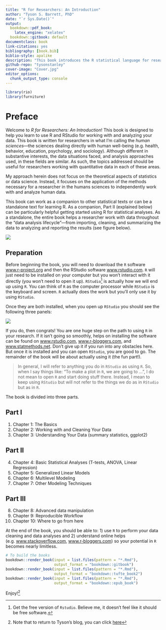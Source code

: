 ```yaml
---
title: "R for Researchers: An Introduction"
author: "Tyson S. Barrett, PhD"
date: "`r Sys.Date()`"
output:
  bookdown::pdf_book:
    latex_engine: "xelatex"
  bookdown::gitbook: default
documentclass: book
link-citations: yes
bibliography: [book.bib]
biblio-style: apalike
description: "This book introduces the R statistical language for researchers in the health, behavioral, educational, and psychological sciences. It is designed for those that have little background in statistical programming but would like to use the powerful statistical and visualization tool that R offers at no cost. The light-hearted design of this book allows a researcher to investigate and begin using R relatively stress-free with intuitive and interesting examples."
github-repo: "tysonstanley"
cover-image: "Cover.jpg"
editor_options: 
  chunk_output_type: console
---
```



```r
library(rio)
library(furniture)
```


# Preface {-}

Welcome to *R for Researchers: An Introduction*! This book is designed to help you learn to use R and RStudio for working with and analyzing your data. This book is written for researchers in what I'm calling the *human sciences*---the sciences dealing directly with human well-being (e.g. health, behavior, education, psychology, and sociology). Although different in substantive interests, the data situations faced, and analysis approaches used, in these fields are similar. As such, the topics addressed should be useful for researchers working with quantitative data in each of these areas. 

My approach herein does not focus on the theoretical aspects of statistics or data science. Instead, it focuses on the application of the methods necessary for a researcher in the humans sciences to independently work with and analyze human data. 

This book can work as a companion to other statistical texts or can be a standalone text for learning R. As a companion, Part II (explained below) can be particularly helpful getting started using R for statistical analyses. As a standalone, the entire book helps a researcher work with data throughout the "data analysis lifecycle"---from importing, cleaning, and summarizing the data to analyzing and reporting the results (see figure below).

![](DataCycle.png)

## Preparation {-}

Before beginning the book, you will need to download the `R` software [www.r-project.org](https://www.r-project.org/) and then the RStudio software [www.rstudio.com](https://www.rstudio.com/). `R` will just need to be installed on your computer but you won't interact with it directly (you won't need to open it up). `RStudio`[^free] is actually how we will end up using `R`. You can think of `R` as the computer processor while `RStudio` is the keyboard and screen. `R` actually does the work but you'll only use it by using `RStudio`.

Once they are both installed, when you open up `RStudio` you should see the following three panels:

![](Rstudio_3panel.png)

If you do, then congrats! You are one huge step on the path to using `R` in your research. If it isn't going so smoothly, helps on installing the software can be found on [www.rstudio.com](https://www.rstudio.com/), [www.r-bloggers.com](www.r-bloggers.com), and [www.statmethods.net](www.statmethods.net). Don't give up it if you run into any obstacles here. But once it is installed and you can open `RStudio`, you are good to go. The remainder of the book will be about actually using it (the fun part!).

> In general, I will refer to anything you do in `RStudio` as using `R`. So, when I say things like: "To make a plot in `R`, we are going to ...", I do not mean to open `R` and start doing stuff there. Instead, I mean to keep using `RStudio` but will not refer to the things we do as in `RStudio` but as in `R`.

The book is divided into three parts.

## Part I {-}

1. Chapter 1: The Basics
2. Chapter 2: Working with and Cleaning Your Data
3. Chapter 3: Understanding Your Data (summary statistics, ggplot2)

## Part II {-}

4. Chapter 4: Basic Statistical Analyses (T-tests, ANOVA, Linear Regression)
5. Chapter 5: Generalized Linear Models
6. Chapter 6: Multilevel Modeling
7. Chapter 7: Other Modeling Techniques

## Part III {-}

8. Chapter 8: Advanced data manipulation
9. Chapter 9: Reproducible Workflow
10. Chapter 10: Where to go from here

At the end of the book, you should be able to: 1) use `R` to perform your data cleaning and data analyses and 2) understand online helps (e.g. [www.stackoverflow.com](www.stackoverflow.com), [www.r-bloggers.com](www.r-bloggers.com)) so your potential in `R` becomes nearly limitless.

```r
# To build the books
bookdown::render_book(input = list.files(pattern = "*.Rmd"),
                      output_format = "bookdown::gitbook")
bookdown::render_book(input = list.files(pattern = "*.Rmd"),
                      output_format = "bookdown::tufte_book2")
bookdown::render_book(input = list.files(pattern = "*.Rmd"),
                      output_format = "bookdown::epub_book")
```

Enjoy![^return]


[^free]: Get the free version of `Rstudio`. Believe me, it doesn't feel like it should be free software. 

[^return]: Note that to return to Tyson's blog, you can click [here][blog]

[blog]: https://tysonstanley.github.io



